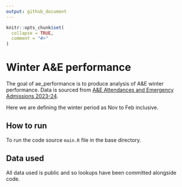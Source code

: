 ```yaml
---
output: github_document
---
```


<!-- README.md is generated from README.Rmd. Please edit that file -->

```r
knitr::opts_chunk$set(
  collapse = TRUE,
  comment = "#>"
)
```

# Winter A&E performance

The goal of ae_performance is to produce analysis of A&E winter performance. Data is sourced from [A&E Attendances and Emergency Admissions 2023-24](https://www.england.nhs.uk/statistics/statistical-work-areas/ae-waiting-times-and-activity/ae-attendances-and-emergency-admissions-2023-24/).

Here we are defining the winter period as Nov to Feb inclusive.

## How to run

To run the code source `main.R` file in the base directory.

## Data used

All data used is public and so lookups have been committed alongside code.